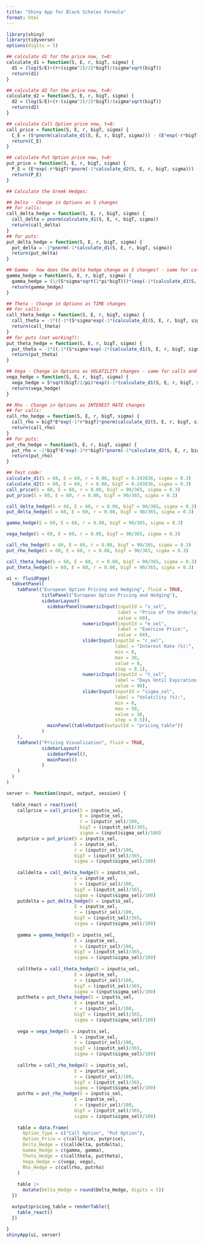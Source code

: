 ```yaml
---
title: "Shiny App for Black Scholes Formula"
format: html
---
```


```r
library(shiny)
library(tidyverse)
options(digits = 5)

## calculate d1 for the price now, t=0:
calculate_d1 = function(S, E, r, bigT, sigma) {
  d1 = (log(S/E)+(r+(sigma^2)/2)*bigT)/(sigma*sqrt(bigT))
  return(d1)
}

## calculate d2 for the price now, t=0:
calculate_d2 = function(S, E, r, bigT, sigma) {
  d2 = (log(S/E)+(r-(sigma^2)/2)*bigT)/(sigma*sqrt(bigT))
  return(d2)
}

## calculate Call Option price now, t=0:
call_price = function(S, E, r, bigT, sigma) {
  C_E = (S*pnorm(calculate_d1(S, E, r, bigT, sigma))) - (E*exp(-r*bigT)*pnorm(calculate_d2(S, E, r, bigT, sigma)))
  return(C_E)
}

## calculate Put Option price now, t=0:
put_price = function(S, E, r, bigT, sigma) {
  P_E = (E*exp(-r*bigT)*pnorm(-1*calculate_d2(S, E, r, bigT, sigma))) - (S*pnorm(-1*calculate_d1(S, E, r, bigT, sigma)))
  return(P_E)
}

## Calculate the Greek Hedges:

## Delta - Change in Options as S changes
## for calls:
call_delta_hedge = function(S, E, r, bigT, sigma) {
  call_delta = pnorm(calculate_d1(S, E, r, bigT, sigma))
  return(call_delta)
}
## for puts:
put_delta_hedge = function(S, E, r, bigT, sigma) {
  put_delta = -1*pnorm(-1*calculate_d1(S, E, r, bigT, sigma))
  return(put_delta)
}

## Gamma - how does the delta hedge change as S changes? - same for calls and puts
gamma_hedge = function(S, E, r, bigT, sigma) {
  gamma_hedge = (1/(S*sigma*sqrt(2*pi*bigT)))*(exp(-1*(calculate_d1(S, E, r, bigT, sigma)^2)/2))
  return(gamma_hedge)
}

## Theta - Change in Options as TIME changes
## for calls:
call_theta_hedge = function(S, E, r, bigT, sigma) {
  call_theta = -1*((-1*(S*sigma*exp(-1*(calculate_d1(S, E, r, bigT, sigma)^2)/2))/(2*sqrt(2*pi)*sqrt(bigT))) - (r*E*exp(-1*r*bigT)*pnorm(calculate_d2(S, E, r, bigT, sigma))))
  return(call_theta)
}
## for puts (not working?):
put_theta_hedge = function(S, E, r, bigT, sigma) {
  put_theta = -1*((-1*(S*sigma*exp(-1*(calculate_d1(S, E, r, bigT, sigma)^2)/2))/(2*sqrt(2*pi)*sqrt(bigT))) + (r*E*exp(-1*r*bigT)*pnorm(-1*calculate_d2(S, E, r, bigT, sigma))))
  return(put_theta)
}

## Vega - Change in Options as VOLATILITY changes - same for calls and puts
vega_hedge = function(S, E, r, bigT, sigma) {
  vega_hedge = S*sqrt(bigT/2/pi)*exp((-1*(calculate_d1(S, E, r, bigT, sigma)^2)/2))
  return(vega_hedge)
}

## Rho - Change in Options as INTEREST RATE changes
## for calls:
call_rho_hedge = function(S, E, r, bigT, sigma) {
  call_rho = bigT*E*exp(-1*r*bigT)*pnorm(calculate_d2(S, E, r, bigT, sigma))
  return(call_rho)
}
## for puts:
put_rho_hedge = function(S, E, r, bigT, sigma) {
  put_rho = -1*bigT*E*exp(-1*r*bigT)*pnorm(-1*calculate_d2(S, E, r, bigT, sigma))
  return(put_rho)
}

## Test code:
calculate_d1(S = 60, E = 60, r = 0.08, bigT = 0.243836, sigma = 0.3)
calculate_d2(S = 60, E = 60, r = 0.08, bigT = 0.243836, sigma = 0.3)
call_price(S = 60, E = 60, r = 0.08, bigT = 90/365, sigma = 0.3)
put_price(S = 60, E = 60, r = 0.08, bigT = 90/365, sigma = 0.3)

call_delta_hedge(S = 60, E = 60, r = 0.08, bigT = 90/365, sigma = 0.3)
put_delta_hedge(S = 60, E = 60, r = 0.08, bigT = 90/365, sigma = 0.3)

gamma_hedge(S = 60, E = 60, r = 0.08, bigT = 90/365, sigma = 0.3)

vega_hedge(S = 60, E = 60, r = 0.08, bigT = 90/365, sigma = 0.3)

call_rho_hedge(S = 60, E = 60, r = 0.08, bigT = 90/365, sigma = 0.3)
put_rho_hedge(S = 60, E = 60, r = 0.08, bigT = 90/365, sigma = 0.3)

call_theta_hedge(S = 60, E = 60, r = 0.08, bigT = 90/365, sigma = 0.3)
put_theta_hedge(S = 60, E = 60, r = 0.08, bigT = 90/365, sigma = 0.3)
```

```r
ui <- fluidPage(
  tabsetPanel(
    tabPanel("European Option Pricing and Hedging", fluid = TRUE,
             titlePanel("European Option Pricing and Hedging"),
             sidebarLayout(
               sidebarPanel(numericInput(inputId = "s_sel",
                                         label = "Price of the Underlying Asset:",
                                         value = 60),
                            numericInput(inputId = "e_sel",
                                         label = "Exercise Price:",
                                         value = 60),
                            sliderInput(inputId = "r_sel",
                                        label = "Interest Rate (%):",
                                        min = 0,
                                        max = 30,
                                        value = 8,
                                        step = 0.1),
                            numericInput(inputId = "t_sel",
                                        label = "Days Until Expiration:",
                                        value = 90),
                            sliderInput(inputId = "sigma_sel",
                                        label = "Volatility (%):",
                                        min = 0,
                                        max = 50,
                                        value = 30,
                                        step = 0.5)),
               mainPanel(tableOutput(outputId = "pricing_table"))
             )
    ), 
    tabPanel("Pricing Visualization", fluid = TRUE,
             sidebarLayout(
               sidebarPanel(),
               mainPanel()
             )
    )
  )
)

server <- function(input, output, session) {
  
  table_react = reactive({
    callprice = call_price(S = input$s_sel, 
                           E = input$e_sel, 
                           r = (input$r_sel)/100, 
                           bigT = (input$t_sel)/365, 
                           sigma = (input$sigma_sel)/100)
    putprice = put_price(S = input$s_sel, 
                         E = input$e_sel, 
                         r = (input$r_sel)/100, 
                         bigT = (input$t_sel)/365, 
                         sigma = (input$sigma_sel)/100)
    
    calldelta = call_delta_hedge(S = input$s_sel, 
                         E = input$e_sel, 
                         r = (input$r_sel)/100, 
                         bigT = (input$t_sel)/365, 
                         sigma = (input$sigma_sel)/100)
    putdelta = put_delta_hedge(S = input$s_sel, 
                         E = input$e_sel, 
                         r = (input$r_sel)/100, 
                         bigT = (input$t_sel)/365, 
                         sigma = (input$sigma_sel)/100)
    
    gamma = gamma_hedge(S = input$s_sel, 
                         E = input$e_sel, 
                         r = (input$r_sel)/100, 
                         bigT = (input$t_sel)/365, 
                         sigma = (input$sigma_sel)/100)
    
    calltheta = call_theta_hedge(S = input$s_sel, 
                         E = input$e_sel, 
                         r = (input$r_sel)/100, 
                         bigT = (input$t_sel)/365, 
                         sigma = (input$sigma_sel)/100)
    puttheta = put_theta_hedge(S = input$s_sel, 
                         E = input$e_sel, 
                         r = (input$r_sel)/100, 
                         bigT = (input$t_sel)/365, 
                         sigma = (input$sigma_sel)/100)
    
    vega = vega_hedge(S = input$s_sel, 
                         E = input$e_sel, 
                         r = (input$r_sel)/100, 
                         bigT = (input$t_sel)/365, 
                         sigma = (input$sigma_sel)/100)
    
    callrho = call_rho_hedge(S = input$s_sel, 
                         E = input$e_sel, 
                         r = (input$r_sel)/100, 
                         bigT = (input$t_sel)/365, 
                         sigma = (input$sigma_sel)/100)
    putrho = put_rho_hedge(S = input$s_sel, 
                         E = input$e_sel, 
                         r = (input$r_sel)/100, 
                         bigT = (input$t_sel)/365, 
                         sigma = (input$sigma_sel)/100)
    
    table = data.frame(
      Option_Type = c("Call Option", "Put Option"),
      Option_Price = c(callprice, putprice),
      Delta_Hedge = c(calldelta, putdelta),
      Gamma_Hedge = c(gamma, gamma),
      Theta_Hedge = c(calltheta, puttheta),
      Vega_Hedge = c(vega, vega),
      Rho_Hedge = c(callrho, putrho)
    )
    
    table |>
      mutate(Delta_Hedge = round(Delta_Hedge, digits = 5))
  })

  output$pricing_table = renderTable({
    table_react()
  })
  
}
shinyApp(ui, server)
```